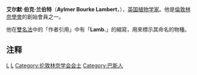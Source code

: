 '''艾尔默·伯克·兰伯特'''（'''Aylmer Bourke Lambert'''，{{bd|1761年|2月2日|1842年|1月10日|catIdx=L}}），[[英国|英国]][[植物学家|植物学家]]。他是[[倫敦林奈學會|倫敦林奈學會]]的創始會員之一。

他在[[雙名法|雙名法]]中的「作者引用」中有「'''Lamb.'''」的縮寫，用來標示其命名的物種。
{{植物命名人|Lamb.|艾尔默·伯克·兰伯特}}

{{Authority control}}
{{英國科學家小作品}}

== 注释 ==
{{reflist}}
[[Category:英國植物學家|L]]
[[Category:英國皇家學會院士|L]]
[[Category:伦敦林奈学会会士|Category:伦敦林奈学会会士]]
[[Category:巴斯人|Category:巴斯人]]